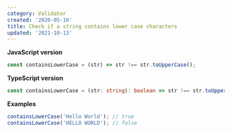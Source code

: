 ```yaml
---
category: Validator
created: '2020-05-16'
title: Check if a string contains lower case characters
updated: '2021-10-13'
---
```


**JavaScript version**

```js containsLowerCase.js
const containsLowerCase = (str) => str !== str.toUpperCase();
```

**TypeScript version**

```ts containsLowerCase.ts
const containsLowerCase = (str: string): boolean => str !== str.toUpperCase();
```

**Examples**

```js examples.js
containsLowerCase('Hello World'); // true
containsLowerCase('HELLO WORLD'); // false
```
